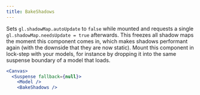 ```yaml
---
title: BakeShadows
---
```


Sets `gl.shadowMap.autoUpdate` to `false` while mounted and requests a single `gl.shadowMap.needsUpdate = true` afterwards. This freezes all shadow maps the moment this component comes in, which makes shadows performant again (with the downside that they are now static). Mount this component in lock-step with your models, for instance by dropping it into the same suspense boundary of a model that loads.

```jsx
<Canvas>
  <Suspense fallback={null}>
    <Model />
    <BakeShadows />
```
